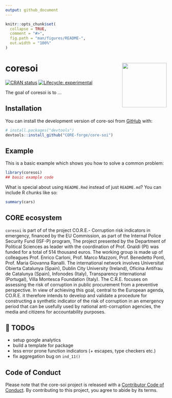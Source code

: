 ```yaml
---
output: github_document
---
```


<!-- README.md is generated from README.Rmd. Please edit that file -->

```r
knitr::opts_chunk$set(
  collapse = TRUE,
  comment = "#>",
  fig.path = "man/figures/README-",
  out.width = "100%"
)
```

# coresoi <img src="man/figures/logo.png" align="right" height="139" />

<!-- badges: start -->
[![CRAN status](https://www.r-pkg.org/badges/version/core-soi)](https://CRAN.R-project.org/package=core-soi)
[![Lifecycle: experimental](https://img.shields.io/badge/lifecycle-experimental-orange.svg)](https://lifecycle.r-lib.org/articles/stages.html#experimental)
<!-- badges: end -->

The goal of coresoi is to ...

## Installation

You can install the development version of core-soi from [GitHub](https://github.com/) with:

``` r
# install.packages("devtools")
devtools::install_github("CORE-forge/core-soi")
```

## Example

This is a basic example which shows you how to solve a common problem:

```r
library(coresoi)
## basic example code
```

What is special about using `README.Rmd` instead of just `README.md`? You can include R chunks like so:

```r
summary(cars)
```


## CORE ecosystem

`coresoi` is part of of the project CO.R.E.- Corruption risk indicators in emergency, financed by the EU Commission, as part of the Internal Police Security Fund (ISF-P) program,
The project presented by the Department of Political Sciences as leader with the coordination of Prof. Gnaldi (PI) was funded for a total of 514 thousand euros. The working group is made up of colleagues Prof. Enrico Carloni, Prof. Marco Mazzoni, Prof. Benedetto Ponti, Prof. Maria Giovanna Ranalli. The international network involves Universitat Obierta Catalunya (Spain), Dublin City University (Ireland), Oficina Antifrau de Catalunya (Spain), Infonodes (Italy), Transparency International (Portugal), Villa Montesca Foundation (Italy).
The C.R.E. focuses on assessing the risk of corruption in public procurement from a preventive perspective. In view of achieving this goal, central to the European agenda, CO.R.E. it therefore intends to develop and validate a procedure for constructing a synthetic indicator of the risk of corruption in an emergency period that can be usefully used by national anti-corruption agencies, the media and citizens for accountability purposes.


## 📝 TODOs

- setup google analytics
- build a template for package
- less error prone function indicators (+ escapes, type checkers etc.)
- fix aggregation bug on `ind_11()`


## Code of Conduct

Please note that the core-soi project is released with a [Contributor Code of Conduct](https://contributor-covenant.org/version/2/1/CODE_OF_CONDUCT.html). By contributing to this project, you agree to abide by its terms.
